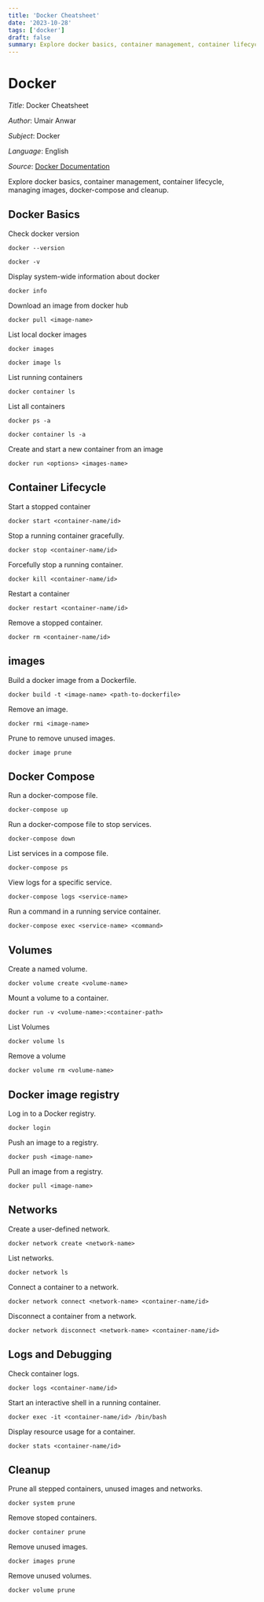 ```yaml
---
title: 'Docker Cheatsheet'
date: '2023-10-28'
tags: ['docker']
draft: false
summary: Explore docker basics, container management, container lifecycle, managing images, docker-compose and cleanup.
---
```


# Docker

_Title_: Docker Cheatsheet

_Author_: Umair Anwar

_Subject_: Docker

_Language_: English

_Source_: [Docker Documentation](https://docs.docker.com/)

Explore docker basics, container management, container lifecycle, managing images, docker-compose and cleanup.

## Docker Basics
Check docker version
```
docker --version
```
```
docker -v
```

Display system-wide information about docker
```
docker info
```

Download an image from docker hub
```
docker pull <image-name>
```

List local docker images
```
docker images
```
```
docker image ls
```

List running containers
```
docker container ls
```

List all containers
```
docker ps -a
```
```
docker container ls -a
```

Create and start a new container from an image
```
docker run <options> <images-name>
```

## Container Lifecycle
Start a stopped container
```
docker start <container-name/id>
```

Stop a running container gracefully.
```
docker stop <container-name/id>
```

Forcefully stop a running container.
```
docker kill <container-name/id>
```

Restart a container
```
docker restart <container-name/id>
```

Remove a stopped container.
```
docker rm <container-name/id>
```

## images
Build a docker image from a Dockerfile.
```
docker build -t <image-name> <path-to-dockerfile>
```

Remove an image.
```
docker rmi <image-name>
```

Prune to remove unused images.
```
docker image prune
```

## Docker Compose
Run a docker-compose file.
```
docker-compose up
```

Run a docker-compose file to stop services.
```
docker-compose down
```

List services in a compose file.
```
docker-compose ps
```

View logs for a specific service.
```
docker-compose logs <service-name>
```

Run a command in a running service container.
```
docker-compose exec <service-name> <command>
```

## Volumes
Create a named volume.
```
docker volume create <volume-name>
```

Mount a volume to a container.
```
docker run -v <volume-name>:<container-path>
```

List Volumes
```
docker volume ls
```

Remove a volume
```
docker volume rm <volume-name>
```

## Docker image registry
Log in to a Docker registry.
```
docker login
```

Push an image to a registry.
```
docker push <image-name>
```

Pull an image from a registry.
```
docker pull <image-name>
```

## Networks
Create a user-defined network.
```
docker network create <network-name>
```

List networks.
```
docker network ls
```

Connect a container to a network.
```
docker network connect <network-name> <container-name/id>
```

Disconnect a container from a network.
```
docker network disconnect <network-name> <container-name/id>
```

## Logs and Debugging
Check container logs.
```
docker logs <container-name/id>
```

Start an interactive shell in a running container.
```
docker exec -it <container-name/id> /bin/bash
```

Display resource usage for a container.
```
docker stats <container-name/id>
```

## Cleanup
Prune all stepped containers, unused images and networks.
```
docker system prune
```

Remove stoped containers.
```
docker container prune
```

Remove unused images.
```
docker images prune
```

Remove unused volumes.
```
docker volume prune
```





